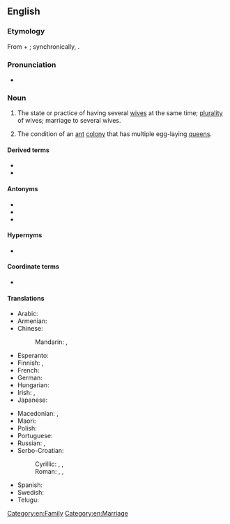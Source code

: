 ==English==

===Etymology===
From {{der|en|grc|πολύ||many}} + {{m|grc|γυνή||woman, wife}}; synchronically, {{affix|en|poly-|-gyny}}.

===Pronunciation===
* {{IPA|/pəˈlɪdʒɪnɪ/|lang=en}}

===Noun===
{{en-noun|polygynies}}

# The state or practice of having several [[wife|wives]] at the same time; [[plurality]] of wives; marriage to several wives.
#: {{rfquotek|Herbert Spencer}}
# The condition of an [[ant]] [[colony]] that has multiple egg-laying [[queen]]s.

====Derived terms====
* {{l|en|polygynist}}
* {{l|en|polygynous}}

====Antonyms====
* {{l|en|monogamy}}
* {{l|en|monogyny}}
* {{l|en|polyandry}}

====Hypernyms====
* {{l|en|polygamy}}

====Coordinate terms====
* {{l|en|bigamy}}

====Translations====
{{trans-top|plurality of wives at the same time}}
* Arabic: {{t|ar|تَعَدُّد اَلزَّوْجَات|m}}
* Armenian: {{t+|hy|բազմակնություն}}
* Chinese:
*: Mandarin: {{t+|cmn|一夫多妻|tr=yī fū duō qī|sc=Hani}}, {{t+|cmn|一夫多妻制|tr=yī fū duō qī zhì|sc=Hani}}
* Esperanto: {{t|eo|poligamio}}
* Finnish: {{t|fi|monivaimoisuus}}, {{t+|fi|polygynia}}
* French: {{t+|fr|polygynie|f}}
* German: {{t+|de|Polygynie|f}}
* Hungarian: {{t|hu|többnejűség}}
* Irish: {{t|ga|polaigíneas|m}}, {{t|ga|il-leannántacht|f}}
* Japanese: {{t|ja|一夫多妻|tr=ippu-tasai}}
{{trans-mid}}
* Macedonian: {{t|mk|многуженство|n|tr=mnogužénstvo|sc=Cyrl}}, {{t|mk|полигинија|f|tr=poligínija|sc=Cyrl}}
* Maori: {{t|mi|tāne moe tokomaha}}
* Polish: {{t+|pl|poligynia|f}}
* Portuguese: {{t+|pt|poliginia|f}}
* Russian: {{t+|ru|многожёнство|n}}, {{t+|ru|полигини́я|f}}
* Serbo-Croatian:
*: Cyrillic: {{t|sh|многоже́нство|n|sc=Cyrl}}, {{t|sh|вишеженство|n|sc=Cyrl}}, {{t|sh|полигинија|f|sc=Cyrl}}
*: Roman: {{t+|sh|mnogožénstvo|n}}, {{t+|sh|višeženstvo|n}}, {{t+|sh|poligìnija|f}}
* Spanish: {{t+|es|poliginia|f}}
* Swedish: {{t+|sv|månggifte|n}}
* Telugu: {{t+|te|బహుభార్యాత్వము}}
{{trans-bottom}}

[[Category:en:Family]]
[[Category:en:Marriage]]